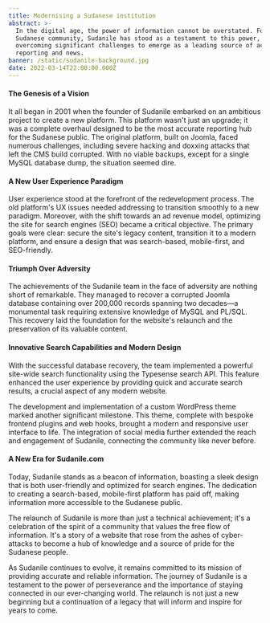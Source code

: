 ```yaml
---
title: Modernising a Sudanese institution
abstract: >-
  In the digital age, the power of information cannot be overstated. For the
  Sudanese community, Sudanile has stood as a testament to this power,
  overcoming significant challenges to emerge as a leading source of accurate
  reporting and news.
banner: /static/sudanile-background.jpg
date: 2022-03-14T22:00:00.000Z
---
```


#### The Genesis of a Vision

It all began in 2001 when the founder of Sudanile embarked on an ambitious project to create a new platform. This platform wasn't just an upgrade; it was a complete overhaul designed to be the most accurate reporting hub for the Sudanese public. The original platform, built on Joomla, faced numerous challenges, including severe hacking and doxxing attacks that left the CMS build corrupted. With no viable backups, except for a single MySQL database dump, the situation seemed dire.

#### A New User Experience Paradigm

User experience stood at the forefront of the redevelopment process. The old platform's UX issues needed addressing to transition smoothly to a new paradigm. Moreover, with the shift towards an ad revenue model, optimizing the site for search engines (SEO) became a critical objective. The primary goals were clear: secure the site's legacy content, transition it to a modern platform, and ensure a design that was search-based, mobile-first, and SEO-friendly.

#### Triumph Over Adversity

The achievements of the Sudanile team in the face of adversity are nothing short of remarkable. They managed to recover a corrupted Joomla database containing over 200,000 records spanning two decades—a monumental task requiring extensive knowledge of MySQL and PL/SQL. This recovery laid the foundation for the website's relaunch and the preservation of its valuable content.

#### Innovative Search Capabilities and Modern Design

With the successful database recovery, the team implemented a powerful site-wide search functionality using the Typesense search API. This feature enhanced the user experience by providing quick and accurate search results, a crucial aspect of any modern website.

The development and implementation of a custom WordPress theme marked another significant milestone. This theme, complete with bespoke frontend plugins and web hooks, brought a modern and responsive user interface to life. The integration of social media further extended the reach and engagement of Sudanile, connecting the community like never before.

#### A New Era for Sudanile.com

Today, Sudanile stands as a beacon of information, boasting a sleek design that is both user-friendly and optimized for search engines. The dedication to creating a search-based, mobile-first platform has paid off, making information more accessible to the Sudanese public.

The relaunch of Sudanile is more than just a technical achievement; it's a celebration of the spirit of a community that values the free flow of information. It's a story of a website that rose from the ashes of cyber-attacks to become a hub of knowledge and a source of pride for the Sudanese people.

As Sudanile continues to evolve, it remains committed to its mission of providing accurate and reliable information. The journey of Sudanile is a testament to the power of perseverance and the importance of staying connected in our ever-changing world. The relaunch is not just a new beginning but a continuation of a legacy that will inform and inspire for years to come.

